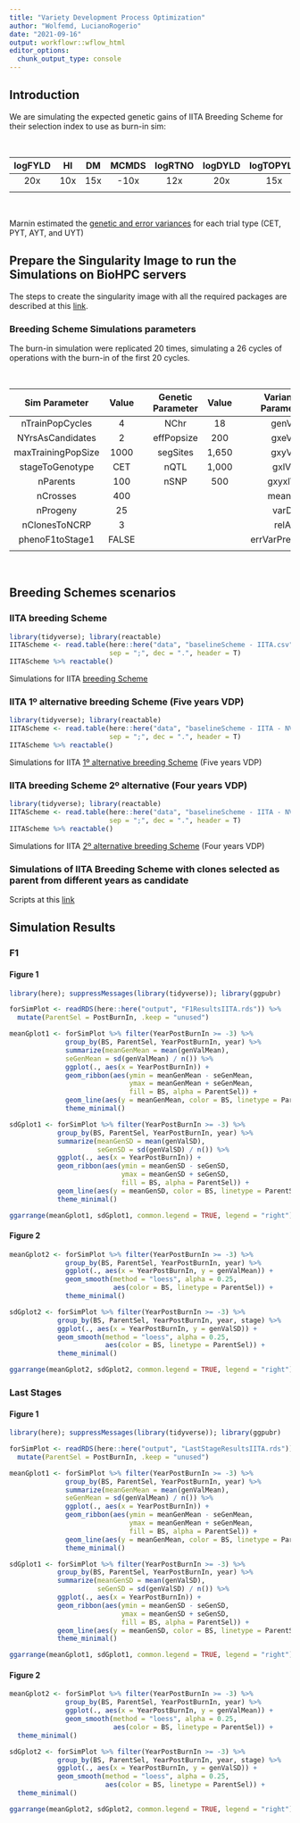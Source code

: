 ```yaml
---
title: "Variety Development Process Optimization"
author: "Wolfemd, LucianoRogerio"
date: "2021-09-16"
output: workflowr::wflow_html
editor_options:
  chunk_output_type: console
---
```


## Introduction

  We are simulating the expected genetic gains of IITA Breeding Scheme for their selection index to use as burn-in sim:
  
<br />

| logFYLD | HI  | DM  | MCMDS | logRTNO | logDYLD | logTOPYLD | PLTHT |
| :-----: | :-: | :-: | :---: | :-----: | :-----: | :-------: | :---: |
| 20x     | 10x | 15x | -10x  | 12x     | 20x     | 15x       | 10x   |
|         |     |     |       |         |         |           |       |
  
<br />  
  
  Marnin estimated the [genetic and error variances](https://wolfemd.github.io/IITA_2021GS/inputsForSimulationV2.html#Conclusions) for each trial type (CET, PYT, AYT, and UYT)
  
## Prepare the Singularity Image to run the Simulations on BioHPC servers

The steps to create the singularity image with all the required packages are described at this [link](SingularityIm.html).
  

### Breeding Scheme Simulations parameters

  The burn-in simulation were replicated 20 times, simulating a 26 cycles of operations with the burn-in of the first 20 cycles.

<br />

| Sim Parameter      | Value  |     | Genetic Parameter | Value  |     | Variances Parameters | Value  |
| :----------------: | :----: | :-: | :---------------: | :----: | :-: | :------------------: | :----: |
| nTrainPopCycles    | 4      |     | NChr              | 18     |     | genVar               | 1,500  |
| NYrsAsCandidates   | 2      |     | effPopsize        | 200    |     | gxeVar               | NULL   |
| maxTrainingPopSize | 1000   |     | segSites          | 1,650  |     | gxyVar               | 1,500  |
| stageToGenotype    | CET    |     | nQTL              | 1,000  |     | gxlVar               | 750    |
| nParents           | 100    |     | nSNP              | 500    |     | gxyxlVar             | 300    |
| nCrosses           | 400    |     |                   |        |     | meanDD               | 0.23   |
| nProgeny           | 25     |     |                   |        |     | varDD                | 0.05   |
| nClonesToNCRP      | 3      |     |                   |        |     | relAA                | 0.5    |
| phenoF1toStage1    | FALSE  |     |                   |        |     | errVarPreStage1      | 17,500 |
|                    |        |     |                   |        |     |                      |        |
  
<br />  

## Breeding Schemes scenarios

### IITA breeding Scheme
```r
library(tidyverse); library(reactable)
IITAScheme <- read.table(here::here("data", "baselineScheme - IITA.csv"),
                         sep = ";", dec = ".", header = T)
IITAScheme %>% reactable()
```

Simulations for IITA [breeding Scheme](IITABS.html)

### IITA 1º alternative breeding Scheme (Five years VDP)
```r
library(tidyverse); library(reactable)
IITAScheme <- read.table(here::here("data", "baselineScheme - IITA - NVDP1.csv"),
                         sep = ";", dec = ".", header = T)
IITAScheme %>% reactable()
```

Simulations for IITA [1º alternative breeding Scheme](NVDP1.html) (Five years VDP)

### IITA breeding Scheme 2º alternative (Four years VDP)
```r
library(tidyverse); library(reactable)
IITAScheme <- read.table(here::here("data", "baselineScheme - IITA - NVDP2.csv"),
                         sep = ";", dec = ".", header = T)
IITAScheme %>% reactable()
```

Simulations for IITA [2º alternative breeding Scheme](NVDP2.html) (Four years VDP)




### Simulations of IITA Breeding Scheme with clones selected as parent from different years as candidate

Scripts at this [link](1-3YrsIITABS.html)




## Simulation Results

### F1

#### Figure 1
```r
library(here); suppressMessages(library(tidyverse)); library(ggpubr)

forSimPlot <- readRDS(here::here("output", "F1ResultsIITA.rds")) %>%
  mutate(ParentSel = PostBurnIn, .keep = "unused")

meanGplot1 <- forSimPlot %>% filter(YearPostBurnIn >= -3) %>%
              group_by(BS, ParentSel, YearPostBurnIn, year) %>% 
              summarize(meanGenMean = mean(genValMean),
              seGenMean = sd(genValMean) / n()) %>% 
              ggplot(., aes(x = YearPostBurnIn)) +
              geom_ribbon(aes(ymin = meanGenMean - seGenMean, 
                              ymax = meanGenMean + seGenMean,
                              fill = BS, alpha = ParentSel)) + 
              geom_line(aes(y = meanGenMean, color = BS, linetype = ParentSel)) + 
              theme_minimal()

sdGplot1 <- forSimPlot %>% filter(YearPostBurnIn >= -3) %>%
            group_by(BS, ParentSel, YearPostBurnIn, year) %>% 
            summarize(meanGenSD = mean(genValSD),
                      seGenSD = sd(genValSD) / n()) %>% 
            ggplot(., aes(x = YearPostBurnIn)) +
            geom_ribbon(aes(ymin = meanGenSD - seGenSD, 
                            ymax = meanGenSD + seGenSD,
                            fill = BS, alpha = ParentSel)) + 
            geom_line(aes(y = meanGenSD, color = BS, linetype = ParentSel)) + 
            theme_minimal()

ggarrange(meanGplot1, sdGplot1, common.legend = TRUE, legend = "right")
```

#### Figure 2
```r
meanGplot2 <- forSimPlot %>% filter(YearPostBurnIn >= -3) %>%
              group_by(BS, ParentSel, YearPostBurnIn, year) %>% 
              ggplot(., aes(x = YearPostBurnIn, y = genValMean)) +
              geom_smooth(method = "loess", alpha = 0.25,
                          aes(color = BS, linetype = ParentSel)) + 
              theme_minimal()

sdGplot2 <- forSimPlot %>% filter(YearPostBurnIn >= -3) %>%
            group_by(BS, ParentSel, YearPostBurnIn, year, stage) %>% 
            ggplot(., aes(x = YearPostBurnIn, y = genValSD)) +
            geom_smooth(method = "loess", alpha = 0.25,
                        aes(color = BS, linetype = ParentSel)) + 
            theme_minimal()

ggarrange(meanGplot2, sdGplot2, common.legend = TRUE, legend = "right")
```


### Last Stages

#### Figure 1
```r
library(here); suppressMessages(library(tidyverse)); library(ggpubr)

forSimPlot <- readRDS(here::here("output", "LastStageResultsIITA.rds")) %>%
  mutate(ParentSel = PostBurnIn, .keep = "unused")

meanGplot1 <- forSimPlot %>% filter(YearPostBurnIn >= -3) %>%
              group_by(BS, ParentSel, YearPostBurnIn, year) %>% 
              summarize(meanGenMean = mean(genValMean),
              seGenMean = sd(genValMean) / n()) %>% 
              ggplot(., aes(x = YearPostBurnIn)) +
              geom_ribbon(aes(ymin = meanGenMean - seGenMean, 
                              ymax = meanGenMean + seGenMean,
                              fill = BS, alpha = ParentSel)) + 
              geom_line(aes(y = meanGenMean, color = BS, linetype = ParentSel)) + 
              theme_minimal()

sdGplot1 <- forSimPlot %>% filter(YearPostBurnIn >= -3) %>%
            group_by(BS, ParentSel, YearPostBurnIn, year) %>% 
            summarize(meanGenSD = mean(genValSD),
                      seGenSD = sd(genValSD) / n()) %>% 
            ggplot(., aes(x = YearPostBurnIn)) +
            geom_ribbon(aes(ymin = meanGenSD - seGenSD, 
                            ymax = meanGenSD + seGenSD,
                            fill = BS, alpha = ParentSel)) + 
            geom_line(aes(y = meanGenSD, color = BS, linetype = ParentSel)) + 
            theme_minimal()

ggarrange(meanGplot1, sdGplot1, common.legend = TRUE, legend = "right")
```

#### Figure 2
```r
meanGplot2 <- forSimPlot %>% filter(YearPostBurnIn >= -3) %>%
              group_by(BS, ParentSel, YearPostBurnIn, year) %>% 
              ggplot(., aes(x = YearPostBurnIn, y = genValMean)) +
              geom_smooth(method = "loess", alpha = 0.25,
                          aes(color = BS, linetype = ParentSel)) + 
  theme_minimal()

sdGplot2 <- forSimPlot %>% filter(YearPostBurnIn >= -3) %>%
            group_by(BS, ParentSel, YearPostBurnIn, year, stage) %>% 
            ggplot(., aes(x = YearPostBurnIn, y = genValSD)) +
            geom_smooth(method = "loess", alpha = 0.25,
                        aes(color = BS, linetype = ParentSel)) + 
  theme_minimal()

ggarrange(meanGplot2, sdGplot2, common.legend = TRUE, legend = "right")
```
